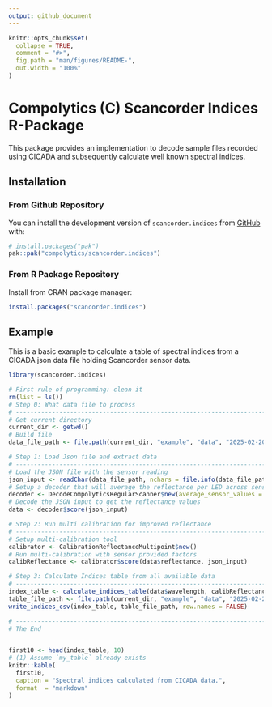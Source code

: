 ```yaml
---
output: github_document
---
```


<!-- README.md is generated from README.Rmd. Please edit that file -->

```r
knitr::opts_chunk$set(
  collapse = TRUE,
  comment = "#>",
  fig.path = "man/figures/README-",
  out.width = "100%"
)
```

# Compolytics (C) Scancorder Indices R-Package

<!-- badges: start -->
<!-- badges: end -->

This package provides an implementation to decode sample files recorded
using CICADA and subsequently calculate well known spectral indices. 

## Installation

### From Github Repository

You can install the development version of `scancorder.indices` from [GitHub](https://github.com/) with:

``` r
# install.packages("pak")
pak::pak("compolytics/scancorder.indices")
```

### From R Package Repository

Install from CRAN package manager:

```r
install.packages("scancorder.indices")
```

## Example

This is a basic example to calculate a table of spectral indices from a 
CICADA json data file holding Scancorder sensor data.

```r
library(scancorder.indices)

# First rule of programming: clean it
rm(list = ls())
# Step 0: What data file to process
# ------------------------------------------------------------------------------
# Get current directory
current_dir <- getwd()
# Build file
data_file_path <- file.path(current_dir, "example", "data", "2025-02-20_11-57-59_exampleDataFiles.json")

# Step 1: Load Json file and extract data
# ------------------------------------------------------------------------------
# Load the JSON file with the sensor reading
json_input <- readChar(data_file_path, nchars = file.info(data_file_path)$size)
# Setup a decoder that will average the reflectance per LED across sensor channels
decoder <- DecodeCompolyticsRegularScanner$new(average_sensor_values = TRUE)
# Decode the JSON input to get the reflectance values
data <- decoder$score(json_input)

# Step 2: Run multi calibration for improved reflectance
# ------------------------------------------------------------------------------
# Setup multi-calibration tool
calibrator <- CalibrationReflectanceMultipoint$new()
# Run multi-calibration with sensor provided factors
calibReflectance <- calibrator$score(data$reflectance, json_input)

# Step 3: Calculate Indices table from all available data
# ------------------------------------------------------------------------------
index_table <- calculate_indices_table(data$wavelength, calibReflectance, data$fwhm, data$meta_table)
table_file_path <- file.path(current_dir, "example", "data", "2025-02-20_11-57-59_exampleDataFiles_Indices.csv")
write_indices_csv(index_table, table_file_path, row.names = FALSE)

# ------------------------------------------------------------------------------
# The End
```

<div style="overflow-x:auto;">

```r
first10 <- head(index_table, 10)
# (1) Assume `my_table` already exists
knitr::kable(
  first10,
  caption = "Spectral indices calculated from CICADA data.",
  format  = "markdown"
)
```


